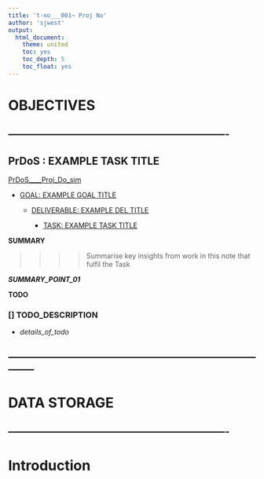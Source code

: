 ```yaml
---
title: 't-no___001~ Proj No'
author: 'sjwest'
output:
  html_document:
    theme: united
    toc: yes
    toc_depth: 5
    toc_float: yes
---
```




# OBJECTIVES



----------------------------------------------------------------
----------------------------------------------------------------



## PrDoS : EXAMPLE TASK TITLE


[PrDoS____Proj_Do_sim](../../PrDoS____Proj_Do_sim.Rmd)


* [GOAL: EXAMPLE GOAL TITLE](../../PrDoS____Proj_Do_sim.Rmd#goal-example-goal-title)

    + [DELIVERABLE: EXAMPLE DEL TITLE](../../PrDoS____Proj_Do_sim.Rmd#deliverable-example-del-title)

        - [TASK: EXAMPLE TASK TITLE](../../PrDoS____Proj_Do_sim.Rmd#task-example-task-title)



**SUMMARY**


>>>>
>>>> Summarise key insights from work in this note that fulfil the Task
>>>>


*__SUMMARY_POINT_01__*



**TODO**


### [] TODO_DESCRIPTION

* _details_of_todo_



--------------------------------------------------------------------------------
--------------------------------------------------------------------------------



# DATA STORAGE


----------------------------------------------------------------
----------------------------------------------------------------



# Introduction






























